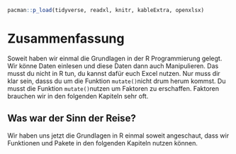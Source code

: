 ```r
pacman::p_load(tidyverse, readxl, knitr, kableExtra, openxlsx)
```

# Zusammenfassung

Soweit haben wir einmal die Grundlagen in der R Programmierung gelegt. Wir könne Daten einlesen und diese Daten dann auch Manipulieren. Das musst du nicht in R tun, du kannst dafür euch Excel nutzen. Nur muss dir klar sein, dasss du um die Funktion `mutate()`nicht drum herum kommst. Du musst die Funktion `mutate()`nutzen um Faktoren zu erschaffen. Faktoren brauchen wir in den folgenden Kapiteln sehr oft.

::: callout-important
## Was war der Sinn der Reise?

Wir haben uns jetzt die Grundlagen in R einmal soweit angeschaut, dass wir Funktionen und Pakete in den folgenden Kapiteln nutzen können.
:::
